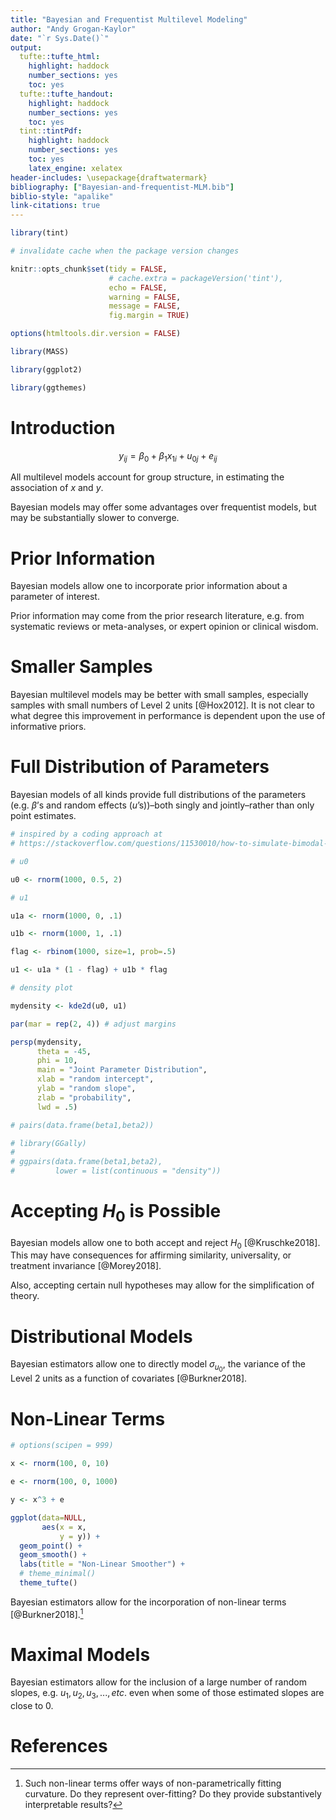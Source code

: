 ```yaml
---
title: "Bayesian and Frequentist Multilevel Modeling"
author: "Andy Grogan-Kaylor"
date: "`r Sys.Date()`"
output: 
  tufte::tufte_html: 
    highlight: haddock
    number_sections: yes
    toc: yes
  tufte::tufte_handout:
    highlight: haddock
    number_sections: yes
    toc: yes
  tint::tintPdf:
    highlight: haddock
    number_sections: yes
    toc: yes
    latex_engine: xelatex
header-includes: \usepackage{draftwatermark}
bibliography: ["Bayesian-and-frequentist-MLM.bib"]
biblio-style: "apalike"
link-citations: true
---
```


\SetWatermarkText{ROUGH DRAFT}
\SetWatermarkFontSize{3cm}

```r

library(tint)

# invalidate cache when the package version changes

knitr::opts_chunk$set(tidy = FALSE, 
                      # cache.extra = packageVersion('tint'),
                      echo = FALSE,
                      warning = FALSE,
                      message = FALSE,
                      fig.margin = TRUE)

options(htmltools.dir.version = FALSE)

library(MASS)

library(ggplot2)

library(ggthemes)

```

# Introduction

$$y_{ij} = \beta_0 + \beta_1 x_{1i} + u_{0j} + e_{ij}$$

All multilevel models account for group structure, in estimating the association of $x$ and $y$.

Bayesian models may offer some advantages over frequentist models, but may be substantially slower to converge.

# Prior Information

Bayesian models allow one to incorporate prior information about a parameter of interest.

Prior information may come from the prior research literature, e.g. from systematic reviews or meta-analyses, or expert opinion or clinical wisdom.

# Smaller Samples

Bayesian multilevel models may be better with small samples, especially samples with small numbers of Level 2 units [@Hox2012]. It is not clear to what degree this improvement in performance is dependent upon the use of informative priors.

# Full Distribution of Parameters

Bayesian models of all kinds provide full distributions of the parameters (e.g. $\beta$'s and random effects ($u$'s))--both singly and jointly--rather than only point estimates.

```r

# inspired by a coding approach at
# https://stackoverflow.com/questions/11530010/how-to-simulate-bimodal-distribution

# u0

u0 <- rnorm(1000, 0.5, 2)

# u1

u1a <- rnorm(1000, 0, .1)

u1b <- rnorm(1000, 1, .1)

flag <- rbinom(1000, size=1, prob=.5)

u1 <- u1a * (1 - flag) + u1b * flag 

# density plot

mydensity <- kde2d(u0, u1)

par(mar = rep(2, 4)) # adjust margins

persp(mydensity,
      theta = -45,
      phi = 10,
      main = "Joint Parameter Distribution",
      xlab = "random intercept",
      ylab = "random slope",
      zlab = "probability",
      lwd = .5)

# pairs(data.frame(beta1,beta2))

# library(GGally)
# 
# ggpairs(data.frame(beta1,beta2),
#         lower = list(continuous = "density"))

```

# Accepting $H_0$ is Possible

Bayesian models allow one to both accept and reject $H_0$ [@Kruschke2018]. This may have consequences for affirming similarity, universality, or treatment invariance [@Morey2018]. 

Also, accepting certain null hypotheses may allow for the simplification of theory.

# Distributional Models

Bayesian estimators allow one to directly model $\sigma_{u_0}$, the variance of the Level 2 units as a function of covariates [@Burkner2018].

# Non-Linear Terms

```r

# options(scipen = 999)

x <- rnorm(100, 0, 10)

e <- rnorm(100, 0, 1000)

y <- x^3 + e

ggplot(data=NULL,
       aes(x = x,
           y = y)) + 
  geom_point() + 
  geom_smooth() +
  labs(title = "Non-Linear Smoother") +
  # theme_minimal()
  theme_tufte()

```


Bayesian estimators allow for the incorporation of non-linear terms [@Burkner2018].[^overfitting]

[^overfitting]: Such non-linear terms offer ways of non-parametrically fitting curvature. Do they represent over-fitting? Do they provide substantively interpretable results?

# Maximal Models

Bayesian estimators allow for the inclusion of a large number of random slopes, e.g. $u_1, u_2, u_3, ..., etc.$ even when some of those estimated slopes are close to 0.

# References






